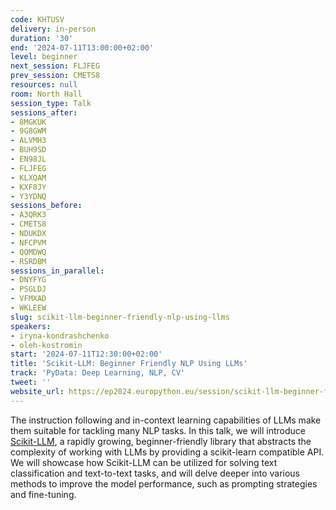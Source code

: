 ```yaml
---
code: KHTUSV
delivery: in-person
duration: '30'
end: '2024-07-11T13:00:00+02:00'
level: beginner
next_session: FLJFEG
prev_session: CMETS8
resources: null
room: North Hall
session_type: Talk
sessions_after:
- 8MGKUK
- 9G8GWM
- ALVMH3
- BUH9SD
- EN98JL
- FLJFEG
- KLXQAM
- KXF8JY
- Y3YDNQ
sessions_before:
- A3QRK3
- CMETS8
- NDUKDX
- NFCPVM
- QQMDWQ
- RSRDBM
sessions_in_parallel:
- DNYFYG
- PSGLDJ
- VFMXAD
- WKLEEW
slug: scikit-llm-beginner-friendly-nlp-using-llms
speakers:
- iryna-kondrashchenko
- oleh-kostromin
start: '2024-07-11T12:30:00+02:00'
title: 'Scikit-LLM: Beginner Friendly NLP Using LLMs'
track: 'PyData: Deep Learning, NLP, CV'
tweet: ''
website_url: https://ep2024.europython.eu/session/scikit-llm-beginner-friendly-nlp-using-llms
---
```


The instruction following and in-context learning capabilities of LLMs make them suitable for tackling many NLP tasks. In this talk, we will introduce [Scikit-LLM](https://github.com/iryna-kondr/scikit-llm "Scikit-LLM"), a rapidly growing, beginner-friendly library that abstracts the complexity of working with LLMs by providing a scikit-learn compatible API. We will showcase how Scikit-LLM can be utilized for solving text classification and text-to-text tasks, and will delve deeper into various methods to improve the model performance, such as prompting strategies and fine-tuning.

